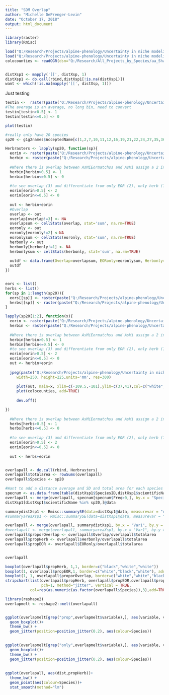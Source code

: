 ```yaml
---
title: "SDM Overlap"
author: "Michelle DePrenger-Levin"
date: "October 17, 2018"
output: html_document
---
```


```r
library(raster)
library(Rmisc)

load("Q:/Research/Projects/alpine-phenology/Uncertainty in niche modeling/Data/g1g2names.Rda")
load("Q:/Research/Projects/alpine-phenology/Uncertainty in niche modeling/Data/distXsp1.Rda")
colocounties <- readOGR(dsn="Q:/Research/All_Projects_by_Species/aa_Shapefiles_Maps/aa_GENERAL_non-species_files/All_General_Background_Layers/Colorado/CO_Counties", layer="counties_wgs84")


distXsp1 <- mapply('[[', distXsp, 1)
distXsp1 <- do.call(rbind,distXsp1[!is.na(distXsp1)])
want <- which(!is.na(mapply('[[', distXsp, 1)))


```

Just testing
```r
testin <-  raster(paste("Q:/Research/Projects/alpine-phenology/Uncertainty in niche modeling/RMaxEnt/MeanRasterstackEOR",gsub(" ","_","Penstemon degeneri"),"1.tif", sep=""))
#The average is an average, no long bin, need to convert
testin[testin>0.5] <- 1
testin[testin<=0.5] <- 0

plot(testin)

```

```r


#really only have 20 species 
sp20 <- g1g2names$AcceptedName[c(1,2,7,10,11,12,16,19,21,22,24,27,35,36,38,41,42,43,45,46)]

Herbrasters <- lapply(sp20, function(sp){
  eorin <- raster(paste("Q:/Research/Projects/alpine-phenology/Uncertainty in niche modeling/RMaxEnt/MeanRasterstackEOR",gsub(" ","_",sp),"1.tif", sep=""))
  herbin <- raster(paste("Q:/Research/Projects/alpine-phenology/Uncertainty in niche modeling/RMaxEnt/MeanRasterstackHerb",gsub(" ","_",sp),"1.tif", sep=""))
  
  #Where there is overlap between AsMiEormatchss and AsMi assign a 2 instead of 1 to AsMiEormatchss
  herbin[herbin>0.5] <- 1
  herbin[herbin<=0.5] <- 0
  
  #to see overlap (3) and differentiate from only EOR (2), only herb (1) 
  eorin[eorin>0.5] <- 2
  eorin[eorin<=0.5] <- 0
  
  out <- herbin+eorin
  #Overlap
  overlap <- out
  overlap[overlap!=3] <- NA
  overlapsum <- cellStats(overlap, stat='sum', na.rm=TRUE)
  eoronly <- out
  eoronly[eoronly!=2] <-NA
  eoronlysum <- cellStats(eoronly, stat='sum', na.rm=TRUE)
  herbonly <- out
  herbonly[herbonly!=1] <- NA
  herbonlysum <- cellStats(herbonly, stat='sum', na.rm=TRUE)
  
  outdf <- data.frame(Overlap=overlapsum, EORonly=eoronlysum, Herbonly=herbonlysum)
  outdf
})



```

```r
eors <- list()
herbs <- list()
for(sp in 1:length(sp20)){
  eors[[sp]] <- raster(paste("Q:/Research/Projects/alpine-phenology/Uncertainty in niche modeling/RMaxEnt/MeanRasterstackEOR",gsub(" ","_",sp20[sp]),"1.tif", sep=""))
  herbs[[sp]] <- raster(paste("Q:/Research/Projects/alpine-phenology/Uncertainty in niche modeling/RMaxEnt/MeanRasterstackHerb",gsub(" ","_",sp20[sp]),"1.tif", sep=""))
}

lapply(sp20[1:2], function(x){
  eorin <- raster(paste("Q:/Research/Projects/alpine-phenology/Uncertainty in niche modeling/RMaxEnt/MeanRasterstackEOR",gsub(" ","_",x),"1.tif", sep=""))
  herbin <- raster(paste("Q:/Research/Projects/alpine-phenology/Uncertainty in niche modeling/RMaxEnt/MeanRasterstackHerb",gsub(" ","_",x),"1.tif", sep=""))
  
  #Where there is overlap between AsMiEormatchss and AsMi assign a 2 instead of 1 to AsMiEormatchss
  herbin[herbin>0.5] <- 1
  herbin[herbin<=0.5] <- 0
  #to see overlap (3) and differentiate from only EOR (2), only herb (1) 
  eorin[eorin>0.5] <- 2
  eorin[eorin<=0.5] <- 0
  out <- herbin+eorin
  
  jpeg(paste("Q:/Research/Projects/alpine-phenology/Uncertainty in niche modeling/Images/Map_",x,".jpg", sep=""),
     width=250, height=225,units='mm', res=300)
     
     plot(out, main=x, xlim=c(-109.5,-101),ylim=c(37,41),col=c("white","#900090","#00a0a0","#707030"))
     plot(colocounties, add=TRUE)
     
     dev.off()

})
  
  #Where there is overlap between AsMiEormatchss and AsMi assign a 2 instead of 1 to AsMiEormatchss
  herbs[herbs>0.5] <- 1
  herbs[herbs<=0.5] <- 0
  
  #to see overlap (3) and differentiate from only EOR (2), only herb (1) 
  eorin[eorin>0.5] <- 2
  eorin[eorin<=0.5] <- 0
  
  out <- herbs+eorin



```


```r
overlapall <- do.call(rbind, Herbrasters)
overlapall$totalarea <- rowSums(overlapall)
overlapall$Species <- sp20

#Want to add a distance average and SD and total area for each species
specnum <- as.data.frame(table(distXsp1$SpeciesID,distXsp1$scientificName))
overlapall <- merge(overlapall, specnum[specnum$Freq>0,], by.x = "Species", by.y = "Var2")
distXsp1[distXsp1$scientificName %in% sp20,]@data

summarydistXsp1 <- Rmisc::summarySE(data=distXsp1@data, measurevar = "dist", groupvars = c("SpeciesID"), na.rm=TRUE)
#summaryareaXsp1 <- Rmisc::summarySE(data=distXsp1@data, measurevar = "area", groupvars = c("SpeciesID"), na.rm=TRUE)

overlapall <- merge(overlapall, summarydistXsp1, by.x = "Var1", by.y = "SpeciesID")
#overlapall <- merge(overlapall, summaryareaXsp1, by.x = "Var1", by.y = "SpeciesID")
overlapall$proporOverlap <- overlapall$Overlap/overlapall$totalarea
overlapall$propHerb <- overlapall$Herbonly/overlapall$totalarea
overlapall$propEOR <- overlapall$EORonly/overlapall$totalarea


overlapall
```



```r
boxplot(overlapall$propHerb, 1,1, border=c("black","white","white"))
boxplot(1, overlapall$propEOR,1, border=c("white","black","white"), add=T)
boxplot(1, 1, overlapall$proporOverlap, border=c("white","white","black"), add=T)
stripchart(list(overlapall$propHerb, overlapall$propEOR,overlapall$proporOverlap), 
                pch=1, method="jitter", vertical = TRUE, 
           col=rep(as.numeric(as.factor(overlapall$Species)),3),add=TRUE)

```


```r
library(reshape2)
overlapmelt <- reshape2::melt(overlapall)


ggplot(overlapmelt[grep("prop",overlapmelt$variable),], aes(variable, value))+
  geom_boxplot()+
  theme_bw() + 
  geom_jitter(position=position_jitter(0.2), aes(colour=Species))
              

ggplot(overlapmelt[grep("only",overlapmelt$variable),], aes(variable, value))+
  geom_boxplot()+
  theme_bw() + 
  geom_jitter(position=position_jitter(0.2), aes(colour=Species))
              
    
ggplot(overlapall, aes(dist,propHerb))+
  theme_bw() + 
  geom_point(aes(colour=Species))+
  stat_smooth(method="lm")
```




